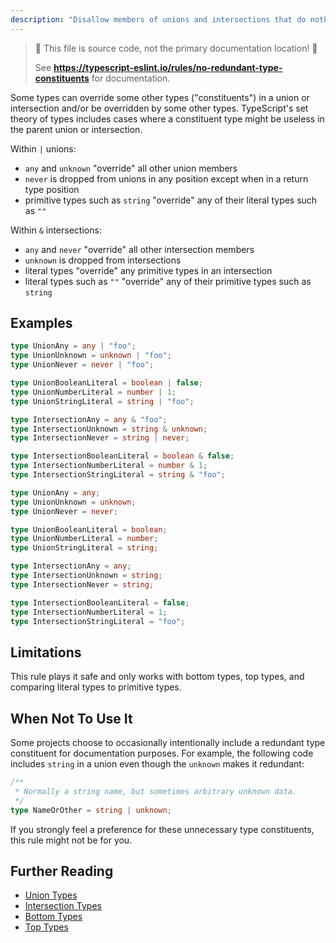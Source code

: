 ```yaml
---
description: "Disallow members of unions and intersections that do nothing or override type information."
---
```



> 🛑 This file is source code, not the primary documentation location! 🛑
>
> See **https://typescript-eslint.io/rules/no-redundant-type-constituents** for documentation.

Some types can override some other types ("constituents") in a union or intersection and/or be overridden by some other types.
TypeScript's set theory of types includes cases where a constituent type might be useless in the parent union or intersection.

Within `|` unions:

- `any` and `unknown` "override" all other union members
- `never` is dropped from unions in any position except when in a return type position
- primitive types such as `string` "override" any of their literal types such as `""`

Within `&` intersections:

- `any` and `never` "override" all other intersection members
- `unknown` is dropped from intersections
- literal types "override" any primitive types in an intersection
- literal types such as `""` "override" any of their primitive types such as `string`

## Examples

<Tabs>
<TabItem value="❌ Incorrect">

```ts
type UnionAny = any | "foo";
type UnionUnknown = unknown | "foo";
type UnionNever = never | "foo";

type UnionBooleanLiteral = boolean | false;
type UnionNumberLiteral = number | 1;
type UnionStringLiteral = string | "foo";

type IntersectionAny = any & "foo";
type IntersectionUnknown = string & unknown;
type IntersectionNever = string | never;

type IntersectionBooleanLiteral = boolean & false;
type IntersectionNumberLiteral = number & 1;
type IntersectionStringLiteral = string & "foo";
```

</TabItem>
<TabItem value="✅ Correct">

```ts
type UnionAny = any;
type UnionUnknown = unknown;
type UnionNever = never;

type UnionBooleanLiteral = boolean;
type UnionNumberLiteral = number;
type UnionStringLiteral = string;

type IntersectionAny = any;
type IntersectionUnknown = string;
type IntersectionNever = string;

type IntersectionBooleanLiteral = false;
type IntersectionNumberLiteral = 1;
type IntersectionStringLiteral = "foo";
```

</TabItem>
</Tabs>

## Limitations

This rule plays it safe and only works with bottom types, top types, and comparing literal types to primitive types.

## When Not To Use It

Some projects choose to occasionally intentionally include a redundant type constituent for documentation purposes.
For example, the following code includes `string` in a union even though the `unknown` makes it redundant:

```ts
/**
 * Normally a string name, but sometimes arbitrary unknown data.
 */
type NameOrOther = string | unknown;
```

If you strongly feel a preference for these unnecessary type constituents, this rule might not be for you.

## Further Reading

- [Union Types](https://www.typescriptlang.org/docs/handbook/2/everyday-types.html#union-types)
- [Intersection Types](https://www.typescriptlang.org/docs/handbook/2/objects.html#intersection-types)
- [Bottom Types](https://en.wikipedia.org/wiki/Bottom_type)
- [Top Types](https://en.wikipedia.org/wiki/Top_type)
